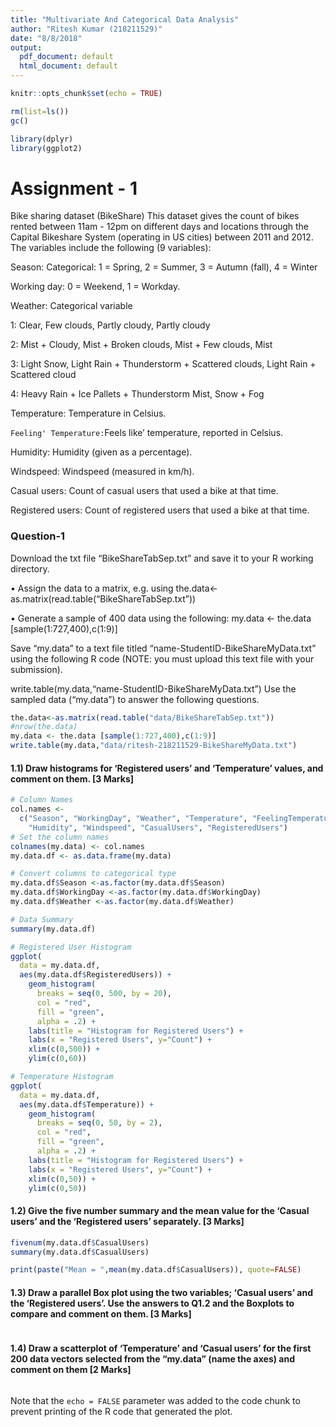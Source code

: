 ```yaml
---
title: "Multivariate And Categorical Data Analysis"
author: "Ritesh Kumar (218211529)"
date: "8/8/2018"
output:
  pdf_document: default
  html_document: default
---
```


```r
knitr::opts_chunk$set(echo = TRUE)
```

```r
rm(list=ls())
gc()
```

```r
library(dplyr)
library(ggplot2)
```

# Assignment - 1
Bike sharing dataset (BikeShare)
This dataset gives the count of bikes rented between 11am - 12pm on different days and locations through the Capital Bikeshare System (operating in US cities) between 2011 and 2012. The variables include the following (9 variables):

Season: Categorical: 1 = Spring, 2 = Summer, 3 = Autumn (fall), 4 = Winter

Working day: 0 = Weekend, 1 = Workday.

Weather: Categorical variable

  1: Clear, Few clouds, Partly cloudy, Partly cloudy
  
  2: Mist + Cloudy, Mist + Broken clouds, Mist + Few clouds, Mist
  
  3: Light Snow, Light Rain + Thunderstorm + Scattered clouds, Light Rain + Scattered cloud 
  
  4: Heavy Rain + Ice Pallets + Thunderstorm Mist, Snow + Fog
  
Temperature: Temperature in Celsius.

`Feeling' Temperature: `Feels like' temperature, reported in Celsius.

Humidity: Humidity (given as a percentage).

Windspeed: Windspeed (measured in km/h).

Casual users: Count of casual users that used a bike at that time.

Registered users: Count of registered users that used a bike at that time.

### Question-1
Download the txt file “BikeShareTabSep.txt” and save it to your R working directory.

• Assign the data to a matrix, e.g. using the.data<-as.matrix(read.table("BikeShareTabSep.txt"))

• Generate a sample of 400 data using the following: my.data <- the.data [sample(1:727,400),c(1:9)]

Save “my.data” to a text file titled “name-StudentID-BikeShareMyData.txt" using the following R code (NOTE: you must upload this text file with your submission).

write.table(my.data,"name-StudentID-BikeShareMyData.txt")
Use the sampled data (“my.data”) to answer the following questions.

```r
the.data<-as.matrix(read.table("data/BikeShareTabSep.txt"))
#nrow(the.data)
my.data <- the.data [sample(1:727,400),c(1:9)]
write.table(my.data,"data/ritesh-218211529-BikeShareMyData.txt")

```

#### 1.1) Draw histograms for ‘Registered users’ and ‘Temperature’ values, and comment on them. [3 Marks]

```r
# Column Names
col.names <- 
  c("Season", "WorkingDay", "Weather", "Temperature", "FeelingTemperature", 
    "Humidity", "Windspeed", "CasualUsers", "RegisteredUsers")
# Set the column names
colnames(my.data) <- col.names
my.data.df <- as.data.frame(my.data)

# Convert columns to categorical type
my.data.df$Season <-as.factor(my.data.df$Season)
my.data.df$WorkingDay <-as.factor(my.data.df$WorkingDay)
my.data.df$Weather <-as.factor(my.data.df$Weather)

# Data Summary
summary(my.data.df)
```

```r
# Registered User Histogram
ggplot(
  data = my.data.df,
  aes(my.data.df$RegisteredUsers)) +
    geom_histogram(
      breaks = seq(0, 500, by = 20),
      col = "red",
      fill = "green",
      alpha = .2) +
    labs(title = "Histogram for Registered Users") +
    labs(x = "Registered Users", y="Count") + 
    xlim(c(0,500)) + 
    ylim(c(0,60))
```

```r
# Temperature Histogram
ggplot(
  data = my.data.df,
  aes(my.data.df$Temperature)) +
    geom_histogram(
      breaks = seq(0, 50, by = 2),
      col = "red",
      fill = "green",
      alpha = .2) +
    labs(title = "Histogram for Registered Users") +
    labs(x = "Registered Users", y="Count") + 
    xlim(c(0,50)) + 
    ylim(c(0,50))
```

####  1.2) Give the five number summary and the mean value for the ‘Casual users’ and the ‘Registered users’ separately. [3 Marks]

```r
fivenum(my.data.df$CasualUsers)
summary(my.data.df$CasualUsers)

print(paste("Mean = ",mean(my.data.df$CasualUsers)), quote=FALSE)

```

####  1.3) Draw a parallel Box plot using the two variables; ‘Casual users’ and the ‘Registered users’. Use the answers to Q1.2 and the Boxplots to compare and comment on them. [3 Marks]

```r


```

####  1.4) Draw a scatterplot of ‘Temperature’ and ‘Casual users’ for the first 200 data vectors selected from the “my.data” (name the axes) and comment on them [2 Marks]

```r


```

Note that the `echo = FALSE` parameter was added to the code chunk to prevent printing of the R code that generated the plot.
